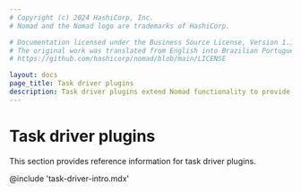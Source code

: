 ```yaml
---
# Copyright (c) 2024 HashiCorp, Inc.
# Nomad and the Nomad logo are trademarks of HashiCorp.

# Documentation licensed under the Business Source License, Version 1.1.
# The original work was translated from English into Brazilian Portuguese.
# https://github.com/hashicorp/nomad/blob/main/LICENSE

layout: docs
page_title: Task driver plugins
description: Task driver plugins extend Nomad functionality to provide resource isolation when executing job tasks. Review the Exec2, Podman, and Virt task driver reference. Explore plugins developed by the Nomad user community.
---
```


# Task driver plugins

This section provides reference information for task driver plugins.

@include 'task-driver-intro.mdx'

